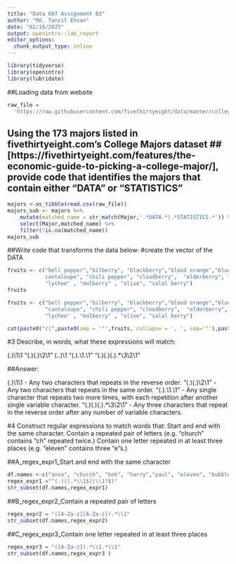 ---
title: "Data 607 Assignment 03"
author: "Md. Tanzil Ehsan"
date: "02/16/2025"
output: openintro::lab_report
editor_options: 
  chunk_output_type: inline
---

```{r load-packages, message=FALSE}
library(tidyverse)
library(openintro)
library(lubridate)
```

##Loading data from website


```{r }
raw_file = 
  'https://raw.githubusercontent.com/fivethirtyeight/data/master/college-majors/majors-list.csv'
```
## Using the 173 majors listed in fivethirtyeight.com’s College Majors dataset ##[https://fivethirtyeight.com/features/the-economic-guide-to-picking-a-college-major/], provide code that identifies the majors that contain either “DATA” or “STATISTICS”

```{r pressure, echo=FALSE}
majors <-as_tibble(read.csv(raw_file))
majors_sub <- majors %>% 
    mutate(matched_name = str_match(Major,'.*DATA.*|.*STATISTICS.*')) %>%
    select(Major,matched_name) %>%
    filter(!is.na(matched_name))
majors_sub
```
##Write code that transforms the data below:
#create the vector of the DATA
```{r}
fruits <- c("bell pepper","bilberry", "blackberry","blood orange","blueberry","
            cantaloupe", "chili pepper", "cloudberry",  "elderberry", "lime",
            "lychee" , "mulberry" , "olive", "salal berry")
fruits
```


```{r}
fruits <- c("bell pepper","bilberry", "blackberry","blood orange","blueberry",
            "cantaloupe", "chili pepper", "cloudberry",  "elderberry", "lime", 
            "lychee" , "mulberry" , "olive", "salal berry")

```


```{r}
cat(paste0("c(",paste0(sep = '"',fruits, collapse = ', ', sep='"'),paste(")")))
```
#3 Describe, in words, what these expressions will match:

(.)\1\1
“(.)(.)\\2\\1”
(..)\1
“(.).\\1.\\1”
“(.)(.)(.).*\\3\\2\\1”


##Answer:

(.)\1\1 - Any two characters that repeats in the reverse order.
“(.)(.)\\2\\1” - Any two characters that repeats in the same order.
“(.).\1.\1” - Any single character that repeats two more times, with each repetition after another single variable character.
“(.)(.)(.).*\3\2\1” - Any three characters that repeat in the reverse order after any number of variable characters.

#4 Construct regular expressions to match words that: Start and end with the same character. Contain a repeated pair of letters (e.g. “church” contains “ch” repeated twice.) Contain one letter repeated in at least three places (e.g. “eleven” contains three “e”s.)


##A_regex_expr1_Start and end with the same character

```{r}
df.names <-c("anna", "church", "bob", "harry","paul", "eleven", "bubble")
regex_expr1 ="^(.)((.*\\1$)|\\1?$)"
str_subset(df.names,regex_expr1)
```
##B_regex_expr2_Contain a repeated pair of letters
```{r}
regex_expr2 = "([A-Za-z][A-Za-z]).*\\1"
str_subset(df.names,regex_expr2)
```

##C_regex_expr3_Contain one letter repeated in at least three places

```{r}
regex_expr3 = "([A-Za-z]).*\\1.*\\1"
str_subset(df.names,regex_expr3 )
```
